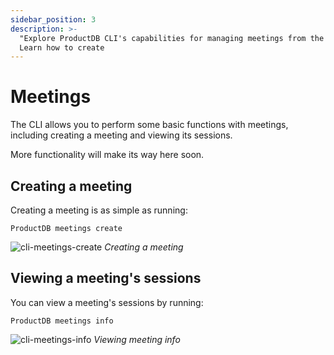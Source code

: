 ```yaml
---
sidebar_position: 3
description: >-
  "Explore ProductDB CLI's capabilities for managing meetings from the command line.
  Learn how to create
---
```


# Meetings

The CLI allows you to perform some basic functions with meetings, including
creating a meeting and viewing its sessions.

More functionality will make its way here soon.

## Creating a meeting

Creating a meeting is as simple as running:

```shell
ProductDB meetings create
```

![cli-meetings-create](/static/cli/cli-meetings-create.png#terminal) _Creating a
meeting_

## Viewing a meeting's sessions

You can view a meeting's sessions by running:

```shell
ProductDB meetings info
```

![cli-meetings-info](/static/cli/cli-meetings-info.png) _Viewing meeting info_

<head>
  <title>CLI Meetings</title>
  <meta name="description" content="Explore ProductDB CLI's capabilities for managing meetings from the command line. Learn how to create, schedule, and control."/>
</head>
